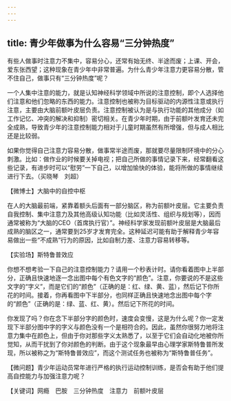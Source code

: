 ```yaml
---
---
---
```

title: 青少年做事为什么容易“三分钟热度”
---




有些人做事时注意力不集中，容易分心，还常有始无终、半途而废；上课、开会，爱东张西望；这种现象在青少年中非常普遍。为什么青少年注意力更容易分散，管不住自己，做事只有“三分钟热度”呢？

一个人集中注意的能力，就是认知神经科学领域中所说的注意控制，即个人选择他们注意和他们忽略的东西的能力。注意控制也被称为目标驱动的内源性注意或执行注意，主要由大脑前额叶皮层负责。注意控制被认为是与执行功能的其他成分（如工作记忆、冲突的解决和抑制）密切相关。在青少年时期，由于前额叶发育还未完全成熟，导致青少年的注意控制能力相对于儿童时期虽然有所增强，但与成人相比还是比较弱。

如果你觉得自己注意力容易分散，做事常半途而废，那就要尽量限制环境中的分心刺激。比如：做作业的时候要关掉电视；把自己所做的事情记录下来，经常翻看这些记录，有进步时可以“慰劳”一下自己，以增加愉快的体验，能将所做的事情继续进行下去。（买晓琴　刘超）





【微博士】大脑中的自控中枢

在人的大脑最前端，紧靠着额头后面有一部分脑区，称为前额叶皮层。它主要负责自我控制、集中注意力及其他高级认知功能（比如灵活性、组织与规划等），因而通常被称为“大脑的CEO（首席执行官）”。神经科学家发现前额叶皮层是大脑最后成熟的脑区之一，通常要到25岁才发育完全。这种延迟可能有助于解释青少年容易做出一些“不成熟”行为的原因，比如自制力差、注意力容易转移等。

【实验场】斯特鲁普效应



你想不想考验一下自己的注意控制能力？请用一个秒表计时。请你看着图中上半部分，正确且快速地逐一念出图中每个有色文字的“颜色”。注意，你要说的不是这些文字的“字义”，而是它们的“颜色”（正确的是：红、绿、黄、蓝），然后记下你所花的时间。接着，你再看图中下半部分，也同样正确且快速地念出图中每个字的“颜色”（正确的是：绿、蓝、红、黄）。然后记下所花的时间。

你发现了吗？你在念下半部分字的颜色时，速度会变慢，这是为什么呢？你一定发现下半部分图中字的字义与颜色没有一个是相符合的。因此，虽然你很努力地将注意力集中在颜色上，但由于你对那些字义太熟悉了，以至于它们会自动化地被你所觉知，从而干扰到了你对颜色的判断。由于这个现象最早由心理学家斯特鲁普所发现，所以被称之为“斯特鲁普效应”，而这个测试任务也被称为“斯特鲁普任务”。

【微问题】青少年运动员常年进行严格的执行运动控制训练，是否会有助于他们提高自控能力与加强注意力呢？

【关键词】网瘾　巴胺　三分钟热度　注意力　前额叶皮层